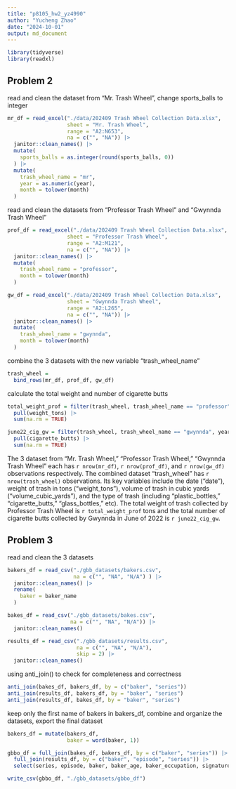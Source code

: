 ```yaml
---
title: "p8105_hw2_yz4990"
author: "Yucheng Zhao"
date: "2024-10-01"
output: md_document
---
```



```r
library(tidyverse)
library(readxl)
```



## Problem 2

read and clean the dataset from "Mr. Trash Wheel", change sports_balls to integer
```r
mr_df = read_excel("./data/202409 Trash Wheel Collection Data.xlsx", 
                   sheet = "Mr. Trash Wheel", 
                   range = "A2:N653", 
                   na = c("", "NA")) |> 
  janitor::clean_names() |> 
  mutate(
    sports_balls = as.integer(round(sports_balls, 0))
  ) |> 
  mutate(
    trash_wheel_name = "mr",
    year = as.numeric(year),
    month = tolower(month)
  )
```

read and clean the datasets from "Professor Trash Wheel" and "Gwynnda Trash Wheel"
```r
prof_df = read_excel("./data/202409 Trash Wheel Collection Data.xlsx", 
                   sheet = "Professor Trash Wheel", 
                   range = "A2:M121", 
                   na = c("", "NA")) |> 
  janitor::clean_names() |> 
  mutate(
    trash_wheel_name = "professor",
    month = tolower(month)
  )

gw_df = read_excel("./data/202409 Trash Wheel Collection Data.xlsx", 
                   sheet = "Gwynnda Trash Wheel", 
                   range = "A2:L265", 
                   na = c("", "NA")) |> 
  janitor::clean_names() |> 
  mutate(
    trash_wheel_name = "gwynnda",
    month = tolower(month)
  )
```

combine the 3 datasets with the new variable "trash_wheel_name" 
```r
trash_wheel = 
  bind_rows(mr_df, prof_df, gw_df)

```

calculate the total weight and number of cigarette butts
```r
total_weight_prof = filter(trash_wheel, trash_wheel_name == "professor") |> 
  pull(weight_tons) |> 
  sum(na.rm = TRUE)

june22_cig_gw = filter(trash_wheel, trash_wheel_name == "gwynnda", year == 2022, month == "june") |> 
  pull(cigarette_butts) |> 
  sum(na.rm = TRUE)
```
The 3 dataset from "Mr. Trash Wheel," "Professor Trash Wheel," "Gwynnda Trash Wheel" each has `r nrow(mr_df)`, `r nrow(prof_df)`, and `r nrow(gw_df)` observations respectively. The combined dataset "trash_wheel" has `r nrow(trash_wheel)` observations. Its key variables include the date ("date"), weight of trash in tons ("weight_tons"), volume of trash in cubic yards ("volume_cubic_yards"), and the type of trash (including "plastic_bottles," "cigarette_butts," "glass_bottles," etc). The total weight of trash collected by Professor Trash Wheel is `r total_weight_prof` tons and the total number of cigarette butts collected by Gwynnda in June of 2022 is `r june22_cig_gw`. 


## Problem 3

read and clean the 3 datasets
```r
bakers_df = read_csv("./gbb_datasets/bakers.csv",
                     na = c("", "NA", "N/A") ) |> 
  janitor::clean_names() |> 
  rename(
    baker = baker_name
  )

bakes_df = read_csv("./gbb_datasets/bakes.csv",
                    na = c("", "NA", "N/A")) |> 
  janitor::clean_names()

results_df = read_csv("./gbb_datasets/results.csv",
                      na = c("", "NA", "N/A"), 
                      skip = 2) |> 
  janitor::clean_names()
```

using anti_join() to check for completeness and correctness
```r
anti_join(bakes_df, bakers_df, by = c("baker", "series"))
anti_join(results_df, bakers_df, by = "baker", "series")
anti_join(results_df, bakes_df, by = "baker", "series")
```

keep only the first name of bakers in bakers_df, combine and organize the datasets, export the final dataset
```r
bakers_df = mutate(bakers_df, 
                   baker = word(baker, 1))

gbbo_df = full_join(bakes_df, bakers_df, by = c("baker", "series")) |> 
  full_join(results_df, by = c("baker", "episode", "series")) |> 
  select(series, episode, baker, baker_age, baker_occupation, signature_bake, technical, hometown, show_stopper, result)

write_csv(gbbo_df, "./gbb_datasets/gbbo_df")
```



```r

```



```r

```





